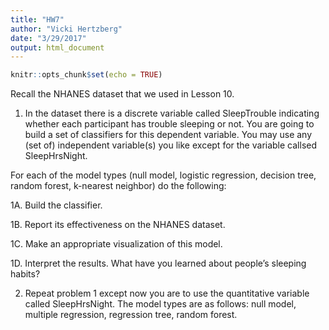 ```yaml
---
title: "HW7"
author: "Vicki Hertzberg"
date: "3/29/2017"
output: html_document
---
```


```r
knitr::opts_chunk$set(echo = TRUE)
```

Recall the NHANES dataset that we used in Lesson 10. 

1. In the dataset there is a discrete variable called SleepTrouble indicating whether each participant has trouble sleeping or not. You are going to build a set of classifiers for this dependent variable. You may use any (set of) independent variable(s) you like except for the variable callsed SleepHrsNight. 

For each of the model types (null model, logistic regression, decision tree, random forest, k-nearest neighbor) do the following:

1A. Build the classifier.

1B. Report its effectiveness on the NHANES dataset.

1C. Make an appropriate visualization of this model.

1D. Interpret the results. What have you learned about people's sleeping habits?

2. Repeat problem 1 except now you are to use the quantitative variable called SleepHrsNight. The model types are as follows: null model, multiple regression, regression tree, random forest.

